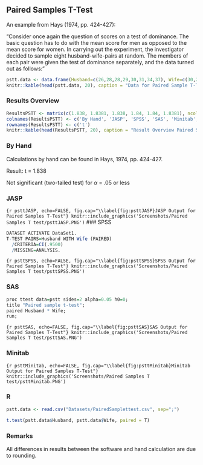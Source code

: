 
## Paired Samples T-Test

An example from Hays (1974, pp. 424-427):

"Consider once again the question of scores on a test of dominance. The basic question has to do with the mean score for men as opposed to the mean score for women. In carrying out the experiment, the investigator decided to sample eight husband-wife-pairs at random. The members of each pair were given the test of dominance separately, and the data turned out as follows:"

```r
pstt.data <- data.frame(Husband=c(26,28,28,29,30,31,34,37), Wife=c(30,29,28,27,26,25,24,23))
knitr::kable(head(pstt.data, 20), caption = "Data for Paired Sample T-Test", booktabs = T)
```


### Results Overview

```r
ResultsPSTT <- matrix(c(1.838, 1.8381, 1.838, 1.84, 1.84, 1.8381), ncol=6)
colnames(ResultsPSTT) <- c('By Hand', 'JASP', 'SPSS', 'SAS', 'Minitab', 'R')
rownames(ResultsPSTT) <- c('t')
knitr::kable(head(ResultsPSTT, 20), caption = "Result Overview Paired Samples T-Test", booktabs = T)
```


### By Hand

Calculations by hand can be found in Hays, 1974, pp. 424-427.

Result: t = 1.838

Not significant (two-tailed test) for $\alpha$ = .05 or less

### JASP

```{r psttJASP, echo=FALSE, fig.cap="\\label{fig:psttJASP}JASP Output for Paired Samples T-Test"}
knitr::include_graphics('Screenshots/Paired Samples T test/psttJASP.PNG')
```
### SPSS

```r
DATASET ACTIVATE DataSet1.
T-TEST PAIRS=Husband WITH Wife (PAIRED)
  /CRITERIA=CI(.9500)
  /MISSING=ANALYSIS.

```

```{r psttSPSS, echo=FALSE, fig.cap="\\label{fig:psttSPSS}SPSS Output for Paired Samples T-Test"}
knitr::include_graphics('Screenshots/Paired Samples T test/psttSPSS.PNG')
```

### SAS

```r
proc ttest data=pstt sides=2 alpha=0.05 h0=0;
title "Paired sample t-test";
paired Husband * Wife;
run;
```

```{r psttSAS, echo=FALSE, fig.cap="\\label{fig:psttSAS}SAS Output for Paired Samples T-Test"}
knitr::include_graphics('Screenshots/Paired Samples T test/psttSAS.PNG')
```


### Minitab

```{r psttMinitab, echo=FALSE, fig.cap="\\label{fig:psttMinitab}Minitab Output for Paired Samples T-Test"}
knitr::include_graphics('Screenshots/Paired Samples T test/psttMinitab.PNG')
```

### R

```r
pstt.data <- read.csv("Datasets/PairedSamplettest.csv", sep=";")
```

```r
t.test(pstt.data$Husband, pstt.data$Wife, paired = T)
```


### Remarks

All differences in results between the software and hand calculation are due to rounding.